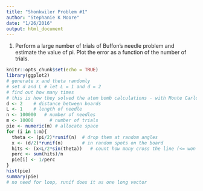 ```yaml
---
title: "Shonkwiler Problem #1"
author: "Stephanie K Moore"
date: "1/26/2016"
output: html_document
---
```

1. Perform a large number of trials of Buffon's needle problem and estimate the value of pi.  Plot the error as a function of the number of trials.

```r
knitr::opts_chunk$set(echo = TRUE)
library(ggplot2)
# generate x and theta randomly
# set d and L # let L = 1 and d = 2
# find out how many times
# this is how they solved the atom bomb calculations - with Monte Carlo simulations
d <- 2    # distance between boards
L <- 1    # length of needle
n <- 100000   # number of needles
m <- 10000      # number of trials
pie <- numeric(m) # allocate space 
for (i in 1:m){
  theta <- (pi/2)*runif(n)  # drop them at random angles
  x <- (d/2)*runif(n)       # in random spots on the board
  hits <- (x<L/2*sin(theta))   # count how many cross the line (<= won't matter in real life)
  perc <- sum(hits)/n
  pie[i] <- 1/perc
}
hist(pie)
summary(pie)
# no need for loop, runif does it as one long vector

```
